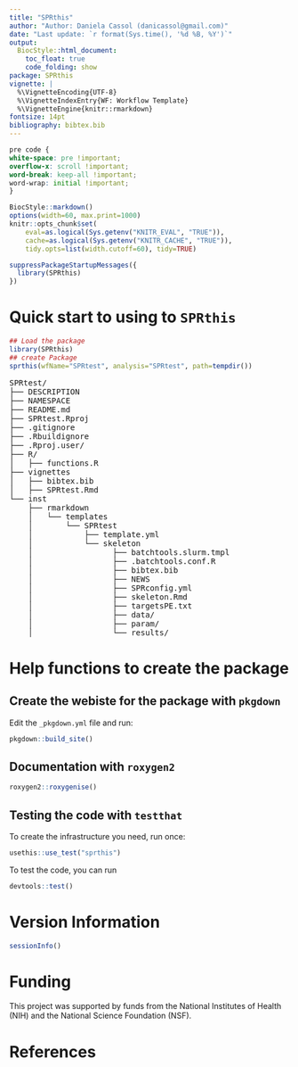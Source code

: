 ```yaml
---
title: "SPRthis" 
author: "Author: Daniela Cassol (danicassol@gmail.com)"
date: "Last update: `r format(Sys.time(), '%d %B, %Y')`" 
output:
  BiocStyle::html_document:
    toc_float: true
    code_folding: show
package: SPRthis
vignette: |
  %\VignetteEncoding{UTF-8}
  %\VignetteIndexEntry{WF: Workflow Template}
  %\VignetteEngine{knitr::rmarkdown}
fontsize: 14pt
bibliography: bibtex.bib
---
```


```css
pre code {
white-space: pre !important;
overflow-x: scroll !important;
word-break: keep-all !important;
word-wrap: initial !important;
}
```

<!--
- Compile from command-line
Rscript -e "rmarkdown::render('SPRthis.Rmd', c('BiocStyle::html_document'), clean=F); knitr::knit('SPRthis.Rmd', tangle=TRUE)"; Rscript -e "rmarkdown::render('SPRthis.Rmd', c('BiocStyle::pdf_document'))"
-->

```r
BiocStyle::markdown()
options(width=60, max.print=1000)
knitr::opts_chunk$set(
    eval=as.logical(Sys.getenv("KNITR_EVAL", "TRUE")),
    cache=as.logical(Sys.getenv("KNITR_CACHE", "TRUE")), 
    tidy.opts=list(width.cutoff=60), tidy=TRUE)
```

```r
suppressPackageStartupMessages({
  library(SPRthis)
})
```

# Quick start to using to `SPRthis`

```r
## Load the package
library(SPRthis)
## create Package
sprthis(wfName="SPRtest", analysis="SPRtest", path=tempdir())
```

<pre>
SPRtest/  
├── DESCRIPTION 
├── NAMESPACE 
├── README.md 
├── SPRtest.Rproj 
├── .gitignore
├── .Rbuildignore
├── .Rproj.user/  
├── R/
│   ├── functions.R
├── vignettes 
│   ├── bibtex.bib
│   ├── SPRtest.Rmd  
└── inst 
    ├── rmarkdown 
    │   └── templates
    │       └── SPRtest
    │           ├── template.yml
    │           └── skeleton
    │                 ├── batchtools.slurm.tmpl
    │                 ├── .batchtools.conf.R
    │                 ├── bibtex.bib 
    │                 ├── NEWS
    │                 ├── SPRconfig.yml
    │                 ├── skeleton.Rmd 
    │                 ├── targetsPE.txt 
    │                 ├── data/
    │                 ├── param/
    │                 └── results/
</pre>

# Help functions to create the package

## Create the webiste for the package with `pkgdown`

Edit the `_pkgdown.yml` file and run:

```r
pkgdown::build_site() 
```

## Documentation with `roxygen2`

```r
roxygen2::roxygenise()
```

## Testing the code with `testthat`

To create the infrastructure you need, run once:

```r
usethis::use_test("sprthis")
```

To test the code, you can run

```r
devtools::test()
```


# Version Information

```r
sessionInfo()
```

# Funding

This project was supported by funds from the National Institutes of
Health (NIH) and the National Science Foundation (NSF).

# References

